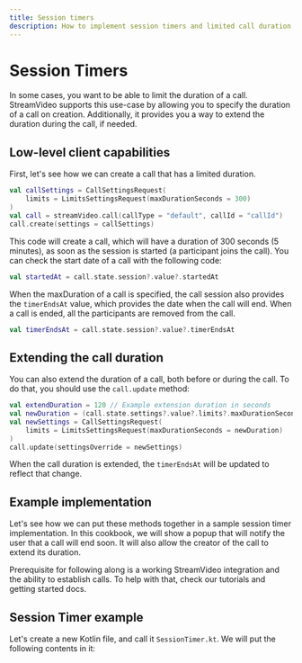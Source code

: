 ```yaml
---
title: Session timers
description: How to implement session timers and limited call duration
---
```


# Session Timers
In some cases, you want to be able to limit the duration of a call. StreamVideo supports this use-case by allowing you to specify the duration of a call on creation. Additionally, it provides you a way to extend the duration during the call, if needed.

## Low-level client capabilities
First, let's see how we can create a call that has a limited duration.

```kotlin
val callSettings = CallSettingsRequest(
    limits = LimitsSettingsRequest(maxDurationSeconds = 300)
)
val call = streamVideo.call(callType = "default", callId = "callId")
call.create(settings = callSettings)
```
This code will create a call, which will have a duration of 300 seconds (5 minutes), as soon as the session is started (a participant joins the call).
You can check the start date of a call with the following code:

```kotlin
val startedAt = call.state.session?.value?.startedAt
```
When the maxDuration of a call is specified, the call session also provides the `timerEndsAt` value, which provides the date when the call will end. When a call is ended, all the participants are removed from the call.

```kotlin
val timerEndsAt = call.state.session?.value?.timerEndsAt
```
## Extending the call duration
You can also extend the duration of a call, both before or during the call. To do that, you should use the `call.update` method:

```kotlin
val extendDuration = 120 // Example extension duration in seconds
val newDuration = (call.state.settings?.value?.limits?.maxDurationSeconds ?: 0) + extendDuration
val newSettings = CallSettingsRequest(
    limits = LimitsSettingsRequest(maxDurationSeconds = newDuration)
)
call.update(settingsOverride = newSettings)
```
When the call duration is extended, the `timerEndsAt` will be updated to reflect that change.

## Example implementation
Let's see how we can put these methods together in a sample session timer implementation.
In this cookbook, we will show a popup that will notify the user that a call will end soon. It will also allow the creator of the call to extend its duration.

Prerequisite for following along is a working StreamVideo integration and the ability to establish calls. To help with that, check our tutorials and getting started docs.

## Session Timer example
Let's create a new Kotlin file, and call it `SessionTimer.kt`. We will put the following contents in it:
